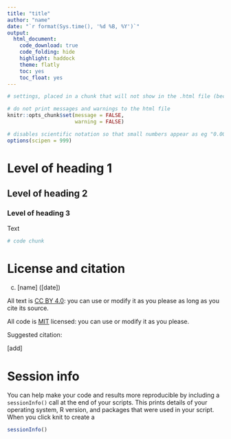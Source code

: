 ```yaml
---
title: "title"
author: "name"
date: "`r format(Sys.time(), '%d %B, %Y')`"
output:
  html_document:
    code_download: true
    code_folding: hide
    highlight: haddock
    theme: flatly
    toc: yes
    toc_float: yes
---
```


```r

# settings, placed in a chunk that will not show in the .html file (because include=FALSE) 

# do not print messages and warnings to the html file
knitr::opts_chunk$set(message = FALSE,
                      warning = FALSE)

# disables scientific notation so that small numbers appear as eg "0.00001" rather than "1e-05"
options(scipen = 999) 

```

# Level of heading 1

## Level of heading 2

### Level of heading 3

Text

```r

# code chunk

```

# License and citation

(c) [name] ([date])

All text is [CC BY 4.0](https://creativecommons.org/licenses/by/4.0/deed.en): you can use or modify it as you please as long as you cite its source.

All code is [MIT](https://opensource.org/license/mit) licensed: you can use or modify it as you please.

Suggested citation:

[add] 

# Session info

You can help make your code and results more reproducible by including a `sessionInfo()` call at the end of your scripts. This prints details of your operating system, R version, and packages that were used in your script. When you click knit to create a

```r

sessionInfo()

```

